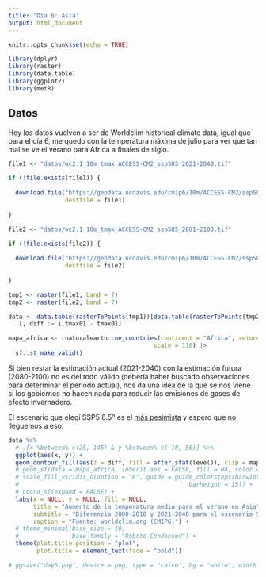 ```yaml
---
title: 'Día 6: Asia'
output: html_document
---
```


```r
knitr::opts_chunk$set(echo = TRUE)

library(dplyr)
library(raster)
library(data.table)
library(ggplot2)
library(metR)
```

## Datos

Hoy los datos vuelven a ser de Worldclim historical climate data, igual que para el día 6, me quedo con la temperatura máxima de julio para ver que tan mal se ve el verano para Africa a finales de siglo.

```r
file1 <- "datos/wc2.1_10m_tmax_ACCESS-CM2_ssp585_2021-2040.tif"

if (!file.exists(file1)) {
  
  download.file("https://geodata.ucdavis.edu/cmip6/10m/ACCESS-CM2/ssp585/wc2.1_10m_tmax_ACCESS-CM2_ssp585_2021-2040.tif",
                destfile = file1)
  
}

file2 <- "datos/wc2.1_10m_tmax_ACCESS-CM2_ssp585_2081-2100.tif"

if (!file.exists(file2)) {
  
  download.file("https://geodata.ucdavis.edu/cmip6/10m/ACCESS-CM2/ssp585/wc2.1_10m_tmax_ACCESS-CM2_ssp585_2081-2100.tif",
                destfile = file2)
  
}

tmp1 <- raster(file1, band = 7)
tmp2 <- raster(file2, band = 7)

data <- data.table(rasterToPoints(tmp1))[data.table(rasterToPoints(tmp2)), on = c("x", "y")] %>% 
  .[, diff := i.tmax01 - tmax01]

mapa_africa <- rnaturalearth::ne_countries(continent = "Africa", returnclass = "sf",
                                         scale = 110) |> 
  sf::st_make_valid()
```


Si bien restar la estimación actual (2021-2040) con la estimación futura (2080-2100) no es del todo válido (debería haber buscado observaciones para determinar el periodo actual), nos da una idea de la que se nos viene si los gobiernos no hacen nada para reducir las emisiones de gases de efecto invernadero. 

El escenario que elegí SSP5 8.5º es el [más pesimista](https://www.carbonbrief.org/explainer-the-high-emissions-rcp8-5-global-warming-scenario/) y espero que no lleguemos a eso.

```r
data %>%
  # .[x %between% c(25, 145) & y %between% c(-10, 56)] %>%
  ggplot(aes(x, y)) +
  geom_contour_fill(aes(z = diff, fill = after_stat(level)), clip = mapa_africa) +
  # geom_sf(data = mapa_africa, inherit.aes = FALSE, fill = NA, color = "white") +
  # scale_fill_viridis_d(option = "B", guide = guide_colorsteps(barwidth = 0.5,
  #                                                barheight = 15)) +
  # coord_sf(expand = FALSE) +
  labs(x = NULL, y = NULL, fill = NULL,
       title = "Aumento de la temperatura media para el verano en Asia",
       subtitle = "Diferencia 2080-2010 y 2021-2040 para el escenario SSP5-8.5º",
       caption = "Fuente: worldclim.org (CMIP6)") +
  # theme_minimal(base_size = 10,
  #               base_family = "Roboto Condensed") +
  theme(plot.title.position = "plot",
        plot.title = element_text(face = "bold"))

# ggsave("day6.png", device = png, type = "cairo", bg = "white", width = 20, height = 13, units = "cm", dpi = 150)
```

